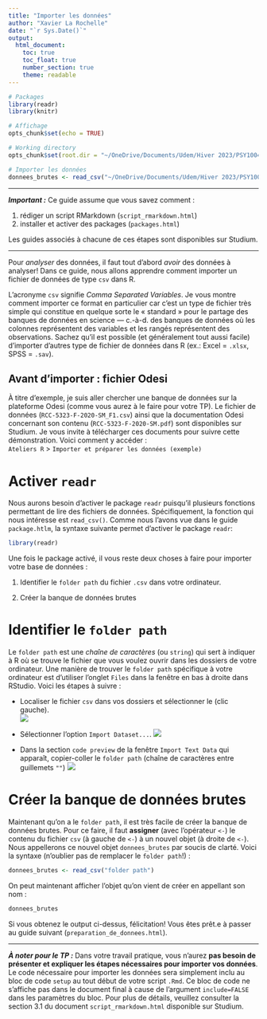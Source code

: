 ```yaml
---
title: "Importer les données"
author: "Xavier La Rochelle"
date: "`r Sys.Date()`"
output: 
  html_document:
    toc: true
    toc_float: true
    number_section: true
    theme: readable
---
```


```r
# Packages
library(readr)
library(knitr)

# Affichage
opts_chunk$set(echo = TRUE)

# Working directory
opts_chunk$set(root.dir = "~/OneDrive/Documents/Udem/Hiver 2023/PSY1004")

# Importer les données
donnees_brutes <- read_csv("~/OneDrive/Documents/Udem/Hiver 2023/PSY1004/Ateliers R/preparation_de_donnees_exemple/RCC-5323-F-2020-SM_F1.csv") 
```

---

***Important :*** Ce guide assume que vous savez comment :  

1. rédiger un script RMarkdown (`script_rmarkdown.html`)  
2. installer et activer des packages (`packages.html`) 

Les guides associés à chacune de ces étapes sont disponibles sur Studium.

---

Pour *analyser* des données, il faut tout d'abord *avoir* des données à analyser! Dans ce guide, nous allons apprendre comment importer un fichier de données de type `csv` dans R. 

L'acronyme `csv` signifie *Comma Separated Variables*. Je vous montre comment importer ce format en particulier car c'est un type de fichier très simple qui constitue en quelque sorte le « standard » pour le partage des banques de données en science — c.-à-d. des banques de données où les colonnes représentent des variables et les rangés représentent des observations. Sachez qu'il est possible (et généralement tout aussi facile) d'importer d'autres type de fichier de données dans R (ex.: Excel = `.xlsx`, SPSS = `.sav`).

## Avant d'importer : fichier Odesi

À titre d'exemple, je suis aller chercher une banque de données sur la plateforme Odesi (comme vous aurez à le faire pour votre TP). Le fichier de données (`RCC-5323-F-2020-SM_F1.csv`) ainsi que la documentation Odesi concernant son contenu (`RCC-5323-F-2020-SM.pdf`) sont disponibles sur Studium. Je vous invite à télécharger ces documents pour suivre cette démonstration. Voici comment y accéder :   
`Ateliers R` > `Importer et préparer les données (exemple)` 

# Activer `readr`

Nous aurons besoin d'activer le package `readr` puisqu'il plusieurs fonctions permettant de lire des fichiers de données. Spécifiquement, la fonction qui nous intéresse est `read_csv()`. Comme nous l'avons vue dans le guide `package.htlm`, la syntaxe suivante permet d'activer le package `readr`:
```r
library(readr)
```

Une fois le package activé, il vous reste deux choses à faire pour importer votre base de données : 

1. Identifier le `folder path` du fichier `.csv` dans votre ordinateur.

2. Créer la banque de données brutes

# Identifier le `folder path`
Le `folder path` est une *chaîne de caractères* (ou `string`) qui sert à indiquer à R où se trouve le fichier que vous voulez ouvrir dans les dossiers de votre ordinateur. Une manière de trouver le `folder path` spécifique à votre ordinateur est d'utiliser l'onglet `Files` dans la fenêtre en bas à droite dans RStudio. Voici les étapes à suivre : 

- Localiser le fichier `csv` dans vos dossiers et sélectionner le (clic gauche).  
![](images/folderPath1.png)  

- Sélectionner l'option `Import Dataset...`.
![](images/folderPath2.png)  
- Dans la section `code preview` de la fenêtre `Import Text Data` qui apparaît, copier-coller le `folder path` (chaîne de caractères entre guillemets `""`)
![](images/folderPath3.png)

# Créer la banque de données brutes

Maintenant qu'on a le `folder path`, il est très facile de créer la banque de données brutes. Pour ce faire, il faut **assigner** (avec l'opérateur `<-`) le contenu du fichier `csv` (à gauche de `<-`) à un nouvel objet (à droite de `<-`). Nous appellerons ce nouvel objet `donnees_brutes` par soucis de clarté. Voici la syntaxe (n'oublier pas de remplacer le `folder path`!) :

```r
donnees_brutes <- read_csv("folder path") 
```

On peut maintenant afficher l'objet qu'on vient de créer en appellant son nom : 

```r
donnees_brutes
```

Si vous obtenez le output ci-dessus, félicitation! Vous êtes prêt.e à passer au guide suivant (`preparation_de_donnees.html`).

---

***À noter pour le TP :***  Dans votre travail pratique, vous n'aurez **pas besoin de présenter et expliquer les étapes nécessaires pour importer vos données**. Le code nécessaire pour importer les données sera simplement inclu au bloc de code `setup` au tout début de votre script `.Rmd`. Ce bloc de code ne s'affiche pas dans le document final à cause de l'argument `include=FALSE` dans les paramètres du bloc. Pour plus de détails, veuillez consulter la section 3.1 du document `script_rmarkdown.html` disponible sur Studium.